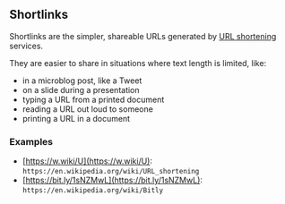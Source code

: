 ## Shortlinks

Shortlinks are the simpler, shareable URLs generated by [URL shortening](https://en.wikipedia.org/wiki/URL_shortening) services.

They are easier to share in situations where text length is limited, like:

- in a microblog post, like a Tweet
- on a slide during a presentation
- typing a URL from a printed document
- reading a URL out loud to someone
- printing a URL in a document

### Examples

- [https://w.wiki/U](https://w.wiki/U): `https://en.wikipedia.org/wiki/URL_shortening`
- [https://bit.ly/1sNZMwL](https://bit.ly/1sNZMwL): `https://en.wikipedia.org/wiki/Bitly`
